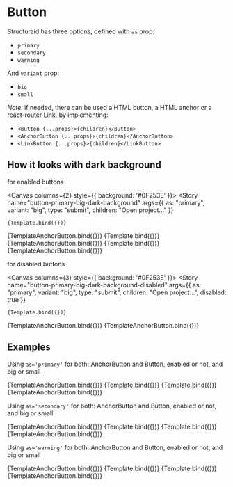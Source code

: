 <!-- button.stories.mdx -->



<Meta title="Atoms/Button" />



# Button

Structuraid has three options, defined with `as` prop:

- `primary`
- `secondary`
- `warning`

And `variant` prop:

- `big`
- `small`

*Note:* if needed, there can be used a HTML button, a HTML anchor or a react-router Link. by implementing:

- `<Button {...props}>{children}</Button>`
- `<AnchorButton {...props}>{children}</AnchorButton>`
- `<LinkButton {...props}>{children}</LinkButton>`

##  How it looks with dark background

for enabled buttons

<Canvas columns={2} style={{ background: '#0F253E' }}>
  <Story
    name="button-primary-big-dark-background"
    args={{
      as: "primary",
      variant: "big",
      type: "submit",
      children: "Open project..."
    }}
  >
    {Template.bind({})}
  </Story>
  <Story
    name="anchor-primary-small-dark-background"
    args={{
      as: "primary",
      variant: "small",
      children: "Open footing design",
      href: "https://github.com/orgs/PradaIng/projects/3/views/2"
    }}
  >
    {TemplateAnchorButton.bind({})}
  </Story>
  <Story
    name="button-secondary-small-dark-background"
    args={{
      as: "secondary",
      variant: "small",
      type: "submit",
      children: "Open project..."
    }}
  >
    {Template.bind({})}
  </Story>
  <Story
    name="anchor-secondary-big-dark-background"
    args={{
      as: "secondary",
      variant: "big",
      children: "Open footing design",
      href: "https://github.com/orgs/PradaIng/projects/3/views/2"
    }}
  >
    {TemplateAnchorButton.bind({})}
  </Story>
  <Story
    name="button-warning-big-dark-background"
    args={{
      as: "warning",
      variant: "big",
      type: "submit",
      children: "Delete footing"
    }}
  >
    {Template.bind({})}
  </Story>
  <Story
    name="anchor-warning-small-dark-background"
    args={{
      as: "warning",
      variant: "small",
      children: "Delete footing",
      href: "https://github.com/orgs/PradaIng/projects/3/views/2"
    }}
  >
    {TemplateAnchorButton.bind({})}
  </Story>
</Canvas>

for disabled buttons

<Canvas columns={3} style={{ background: '#0F253E' }}>
  <Story
    name="button-primary-big-dark-background-disabled"
    args={{
      as: "primary",
      variant: "big",
      type: "submit",
      children: "Open project...",
      disabled: true
    }}
  >
    {Template.bind({})}
  </Story>
  <Story
    name="anchor-secondary-small-dark-background-disabled"
    args={{
      as: "secondary",
      variant: "small",
      children: "Open footing design",
      href: "https://github.com/orgs/PradaIng/projects/3/views/2",
      disabled: true
    }}
  >
    {TemplateAnchorButton.bind({})}
  </Story>
  <Story
    name="anchor-warning-small-dark-background-disabled"
    args={{
      as: "warning",
      variant: "small",
      children: "Delete footing",
      href: "https://github.com/orgs/PradaIng/projects/3/views/2",
      disabled: true
    }}
  >
    {TemplateAnchorButton.bind({})}
  </Story>
</Canvas>


##  Examples

Using `as='primary'` for both: AnchorButton and Button, enabled or not, and big or small

<Canvas columns={4} withSource="open">
  <Story
    name="anchor-primary-big"
    args={{
      as: "primary",
      variant: "big",
      children: "Delete footing",
      href: "https://github.com/orgs/PradaIng/projects/3/views/2"
    }}
  >
    {TemplateAnchorButton.bind({})}
  </Story>
  <Story
    name="button-primary-small"
    args={{
      as: "primary",
      variant: "small",
      type: "submit",
      children: "Run checks"
    }}
  >
    {Template.bind({})}
  </Story>
  <Story
    name="button-primary-big-disabled"
    args={{
      as: "primary",
      variant: "big",
      type: "submit",
      children: "Run checks",
      disabled: true
    }}
  >
    {Template.bind({})}
  </Story>
  <Story
    name="anchor-primary-small-disabled"
    args={{
      as: "primary",
      variant: "small",
      children: "Delete footing",
      href: "https://github.com/orgs/PradaIng/projects/3/views/2",
      disabled: true
    }}
  >
    {TemplateAnchorButton.bind({})}
  </Story>
</Canvas>


Using `as='secondary'` for both: AnchorButton and Button, enabled or not, and big or small

<Canvas columns={4} withSource="open">
  <Story
    name="anchor-secondary-big"
    args={{
      as: "secondary",
      variant: "big",
      children: "Delete footing",
      href: "https://github.com/orgs/PradaIng/projects/3/views/2"
    }}
  >
    {TemplateAnchorButton.bind({})}
  </Story>
  <Story
    name="button-secondary-small"
    args={{
      as: "secondary",
      variant: "small",
      type: "submit",
      children: "Run checks"
    }}
  >
    {Template.bind({})}
  </Story>
  <Story
    name="button-secondary-big-disabled"
    args={{
      as: "secondary",
      variant: "big",
      type: "submit",
      children: "Run checks",
      disabled: true
    }}
  >
    {Template.bind({})}
  </Story>
  <Story
    name="anchor-secondary-small-disabled"
    args={{
      as: "secondary",
      variant: "small",
      children: "Delete footing",
      href: "https://github.com/orgs/PradaIng/projects/3/views/2",
      disabled: true
    }}
  >
    {TemplateAnchorButton.bind({})}
  </Story>
</Canvas>

Using `as='warning'` for both: AnchorButton and Button, enabled or not, and big or small

<Canvas columns={4} withSource="open">
  <Story
    name="anchor-warning-big"
    args={{
      as: "warning",
      variant: "big",
      children: "Delete footing",
      href: "https://github.com/orgs/PradaIng/projects/3/views/2"
    }}
  >
    {TemplateAnchorButton.bind({})}
  </Story>
  <Story
    name="button-warning-small"
    args={{
      as: "warning",
      variant: "small",
      type: "submit",
      children: "Run checks"
    }}
  >
    {Template.bind({})}
  </Story>
  <Story
    name="button-warning-big-disabled"
    args={{
      as: "warning",
      variant: "big",
      type: "submit",
      children: "Run checks",
      disabled: true
    }}
  >
    {Template.bind({})}
  </Story>
  <Story
    name="anchor-warning-small-disabled"
    args={{
      as: "warning",
      variant: "small",
      children: "Delete footing",
      href: "https://github.com/orgs/PradaIng/projects/3/views/2",
      disabled: true
    }}
  >
    {TemplateAnchorButton.bind({})}
  </Story>
</Canvas>
